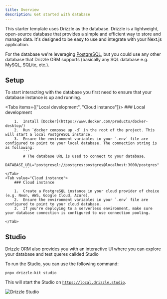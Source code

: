 ```yaml
---
title: Overview
description: Get started with database
---
```



This starter template uses Drizzle as the database. Drizzle is a lightweight, open-source database that provides a simple and efficient way to store and manage data. It's designed to be easy to use and integrate with your Next.js application.

For the database we're leveraging [PostgreSQL](https://www.postgresql.org/), but you could use any other database that Drizzle ORM supports (basically any SQL database e.g. MySQL, SQLite, etc.).

## Setup

To start interacting with the database you first need to ensure that your database instance is up and running.

<Tabs items={["Local development", "Cloud instance"]}>
    <Tab value="Local development">
        ### Local development

        1.  Install [Docker](https://www.docker.com/products/docker-desktop/)
        2.  Run `docker compose up -d` in the root of the project. This will start a local PostgreSQL instance.
        3.  Ensure the environment variables in your `.env` file are configured to point to your local database. The connection string is as following:
            ```
            # The database URL is used to connect to your database.
            DATABASE_URL="postgresql://postgres:postgres@localhost:3000/postgres"
            ```
    </Tab>
    <Tab value="Cloud instance">
        ### Cloud instance

        1.  Create a PostgreSQL instance in your cloud provider of choice (e.g. Neon, AWS, Google Cloud, Azure).
        2.  Ensure the environment variables in your `.env` file are configured to point to your cloud database.
        3.  If you're deploying to a serverless environment, make sure your database connection is configured to use connection pooling.

    </Tab>

</Tabs>

## Studio

Drizzle ORM also provides you with an interactive UI where you can explore your database and test queres callded Studio

To run the Studio, you can use the following command:

```
pnpx drizzle-kit studio
```

This will start the Studio on [`https://local.drizzle.studio`](https://local.drizzle.studio).

![Drizzle Studio](/images/drizzle-image.png)
